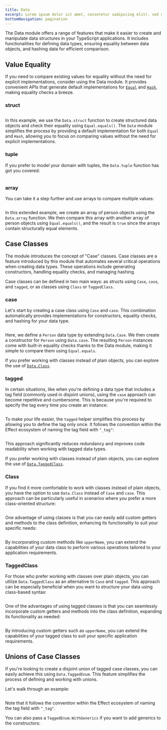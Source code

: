 ```yaml
---
title: Data
excerpt: Lorem ipsum dolor sit amet, consetetur sadipscing elitr, sed diam nonumy eirmod tempor invidunt ut labore.
bottomNavigation: pagination
---
```


The Data module offers a range of features that make it easier to create and manipulate data structures in your TypeScript applications. It includes functionalities for defining data types, ensuring equality between data objects, and hashing data for efficient comparison.

## Value Equality

If you need to compare existing values for equality without the need for explicit
implementations, consider using the Data module. It provides convenient APIs
that generate default implementations for [`Equal`](../trait/equal) and [`Hash`](../trait/hash), making equality
checks a breeze.

### struct

```ts file=<rootDir>/src/data/struct.ts

```

In this example, we use the `Data.struct` function to create structured data objects and check their equality using `Equal.equals()`. The `Data` module simplifies the process by providing a default implementation for both `Equal` and `Hash`, allowing you to focus on comparing values without the need for explicit implementations.

### tuple

If you prefer to model your domain with tuples, the `Data.tuple` function has got you covered:

```ts file=<rootDir>/src/data/tuple.ts

```

### array

You can take it a step further and use arrays to compare multiple values:

```ts file=<rootDir>/src/data/array.ts

```

In this extended example, we create an array of person objects using the `Data.array` function. We then compare this array with another array of person objects using `Equal.equals()`, and the result is `true` since the arrays contain structurally equal elements.

## Case Classes

The module introduces the concept of "Case" classes.
Case classes are a feature introduced by this module that automates several critical operations when creating data types. These operations include generating constructors, handling equality checks, and managing hashing.

Case classes can be defined in two main ways: as structs using `Case`, `case`, and `tagged`, or as classes using `Class` or `TaggedClass`.

### case

Let's start by creating a case class using `Case` and `case`. This combination automatically provides implementations for constructors, equality checks, and hashing for your data type.

```ts file=<rootDir>/src/data/case.ts

```

Here, we define a `Person` data type by extending `Data.Case`. We then create a constructor for `Person` using `Data.case`.
The resulting `Person` instances come with built-in equality checks thanks to the Data module, making it simple to compare them using `Equal.equals`.

If you prefer working with classes instead of plain objects, you can explore the use of [`Data.Class`](#class).

### tagged

In certain situations, like when you're defining a data type that includes a tag field (commonly used in disjoint unions), using the `case` approach can become repetitive and cumbersome. This is because you're required to specify the tag every time you create an instance:

```ts file=<rootDir>/src/data/tagged-with-case.ts

```

To make your life easier, the `tagged` helper simplifies this process by allowing you to define the tag only once. It follows the convention within the Effect ecosystem of naming the tag field with `"_tag"`:

```ts file=<rootDir>/src/data/tagged.ts

```

This approach significantly reduces redundancy and improves code readability when working with tagged data types.

If you prefer working with classes instead of plain objects, you can explore the use of [`Data.TaggedClass`](#taggedclass).

### Class

If you find it more comfortable to work with classes instead of plain objects, you have the option to use `Data.Class` instead of `Case` and `case`. This approach can be particularly useful in scenarios where you prefer a more class-oriented structure:

```ts file=<rootDir>/src/data/Class.ts

```

One advantage of using classes is that you can easily add custom getters and methods to the class definition, enhancing its functionality to suit your specific needs:

```ts file=<rootDir>/src/data/Class-with-getters.ts

```

By incorporating custom methods like `upperName`, you can extend the capabilities of your data class to perform various operations tailored to your application requirements.

### TaggedClass

For those who prefer working with classes over plain objects, you can utilize `Data.TaggedClass` as an alternative to `Case` and `tagged`. This approach can be especially beneficial when you want to structure your data using class-based syntax:

```ts file=<rootDir>/src/data/TaggedClass.ts

```

One of the advantages of using tagged classes is that you can seamlessly incorporate custom getters and methods into the class definition, expanding its functionality as needed:

```ts file=<rootDir>/src/data/TaggedClass-with-getters.ts

```

By introducing custom getters such as `upperName`, you can extend the capabilities of your tagged class to suit your specific application requirements.

## Unions of Case Classes

If you're looking to create a disjoint union of tagged case classes, you can easily achieve this using `Data.TaggedEnum`. This feature simplifies the process of defining and working with unions.

Let's walk through an example:

```ts file=<rootDir>/src/data/TaggedEnum.ts

```

Note that it follows the convention within the Effect ecosystem of naming the tag field with `"_tag"`.

You can also pass a `TaggedEnum.WithGenerics` if you want to add generics to the constructors:

```ts file=<rootDir>/src/data/TaggedEnumWithGenerics.ts

```
